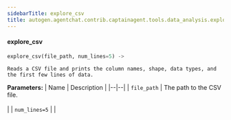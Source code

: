 ```yaml
---
sidebarTitle: explore_csv
title: autogen.agentchat.contrib.captainagent.tools.data_analysis.explore_csv.explore_csv
---
```


<code class="doc-symbol doc-symbol-heading doc-symbol-function"></code>
#### explore_csv
<a href="#autogen.agentchat.contrib.captainagent.tools.data_analysis.explore_csv..explore_csv" class="headerlink" title="Permanent link"></a>

```python
explore_csv(file_path, num_lines=5) -> 
```

    Reads a CSV file and prints the column names, shape, data types, and the first few lines of data.

<b>Parameters:</b>
| Name | Description |
|--|--|
| `file_path` | The path to the CSV file.<br/><br/> |
| `num_lines=5` |  |

<br />